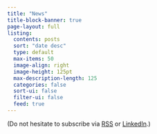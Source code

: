```yaml
---
title: "News"
title-block-banner: true
page-layout: full
listing:
  contents: posts
  sort: "date desc"
  type: default
  max-items: 50
  image-align: right
  image-height: 125pt
  max-description-length: 125
  categories: false
  sort-ui: false
  filter-ui: false
  feed: true
---
```


(Do not hesitate to subscribe via [RSS](https://mgenet.github.io/news.xml) or [LinkedIn](https://www.linkedin.com/in/martin-genet).)
